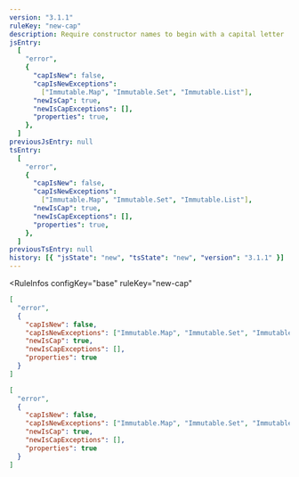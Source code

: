 ```yaml
---
version: "3.1.1"
ruleKey: "new-cap"
description: Require constructor names to begin with a capital letter
jsEntry:
  [
    "error",
    {
      "capIsNew": false,
      "capIsNewExceptions":
        ["Immutable.Map", "Immutable.Set", "Immutable.List"],
      "newIsCap": true,
      "newIsCapExceptions": [],
      "properties": true,
    },
  ]
previousJsEntry: null
tsEntry:
  [
    "error",
    {
      "capIsNew": false,
      "capIsNewExceptions":
        ["Immutable.Map", "Immutable.Set", "Immutable.List"],
      "newIsCap": true,
      "newIsCapExceptions": [],
      "properties": true,
    },
  ]
previousTsEntry: null
history: [{ "jsState": "new", "tsState": "new", "version": "3.1.1" }]
---
```


<RuleInfos 
  configKey="base" 
  ruleKey="new-cap" 
>

```json
[
  "error",
  {
    "capIsNew": false,
    "capIsNewExceptions": ["Immutable.Map", "Immutable.Set", "Immutable.List"],
    "newIsCap": true,
    "newIsCapExceptions": [],
    "properties": true
  }
]
```

```json
[
  "error",
  {
    "capIsNew": false,
    "capIsNewExceptions": ["Immutable.Map", "Immutable.Set", "Immutable.List"],
    "newIsCap": true,
    "newIsCapExceptions": [],
    "properties": true
  }
]
```

</RuleInfos>
